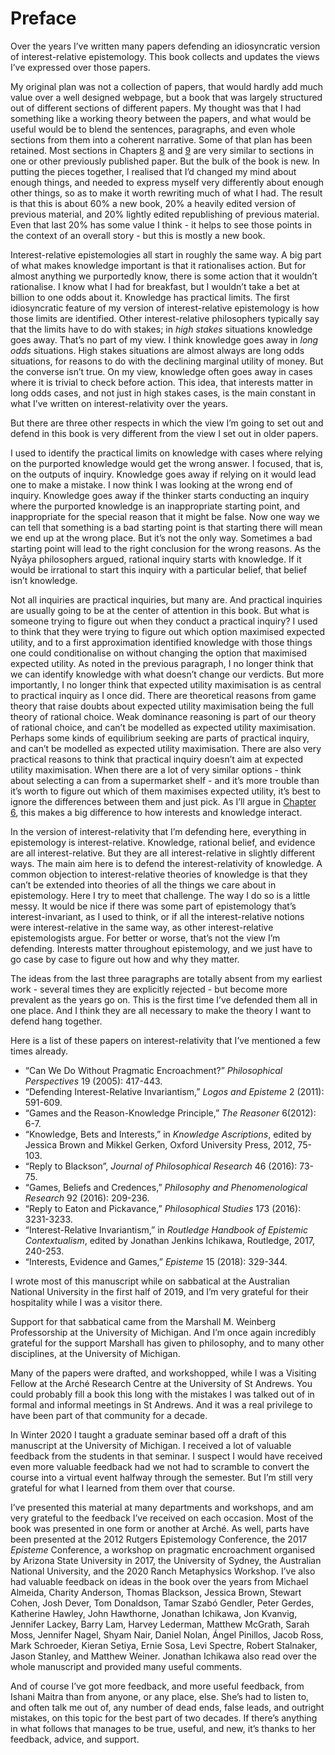 # Preface {#sec-preface .unnumbered}

Over the years I've written many papers defending an idiosyncratic version of interest-relative epistemology. This book collects and updates the views I've expressed over those papers.

My original plan was not a collection of papers, that would hardly add much value over a well designed webpage, but a book that was largely structured out of different sections of different papers. My thought was that I had something like a working theory between the papers, and what would be useful would be to blend the sentences, paragraphs, and even whole sections from them into a coherent narrative. Some of that plan has been retained. Most sections in Chapters [8](#sec-ratbel) and [9](#sec-evidence) are very similar to sections in one or other previously published paper. But the bulk of the book is new. In putting the pieces together, I realised that I'd changed my mind about enough things, and needed to express myself very differently about enough other things, so as to make it worth rewriting much of what I had. The result is that this is about 60% a new book, 20% a heavily edited version of previous material, and 20% lightly edited republishing of previous material. Even that last 20% has some value I think - it helps to see those points in the context of an overall story - but this is mostly a new book. 

Interest-relative epistemologies all start in roughly the same way. A big part of what makes knowledge important is that it rationalises action. But for almost anything we purportedly know, there is some action that it wouldn't rationalise. I know what I had for breakfast, but I wouldn't take a bet at billion to one odds about it. Knowledge has practical limits. The first idiosyncratic feature of my version of interest-relative epistemology is how those limits are identified. Other interest-relative philosophers typically say that the limits have to do with stakes; in *high stakes* situations knowledge goes away. That's no part of my view. I think knowledge goes away in *long odds* situations. High stakes situations are almost always are long odds situations, for reasons to do with the declining marginal utility of money. But the converse isn't true. On my view, knowledge often goes away in cases where it is trivial to check before action. This idea, that interests matter in long odds cases, and not just in high stakes cases, is the main constant in what I've written on interest-relativity over the years.

But there are three other respects in which the view I'm going to set out and defend in this book is very different from the view I set out in older papers.

I used to identify the practical limits on knowledge with cases where relying on the purported knowledge would get the wrong answer. I focused, that is, on the outputs of inquiry. Knowledge goes away if relying on it would lead one to make a mistake. I now think I was looking at the wrong end of inquiry. Knowledge goes away if the thinker starts conducting an inquiry where the purported knowledge is an inappropriate starting point, and inappropriate for the special reason that it might be false. Now one way we can tell that something is a bad starting point is that starting there will mean we end up at the wrong place. But it's not the only way. Sometimes a bad starting point will lead to the right conclusion for the wrong reasons. As the Nyāya philosophers argued, rational inquiry starts with knowledge. If it would be irrational to start this inquiry with a particular belief, that belief isn't knowledge.

Not all inquiries are practical inquiries, but many are. And practical inquiries are usually going to be at the center of attention in this book. But what is someone trying to figure out when they conduct a practical inquiry? I used to think that they were trying to figure out which option maximised expected utility, and to a first approximation identified knowledge with those things one could conditionalise on without changing the option that maximised expected utility. As noted in the previous paragraph, I no longer think that we can identify knowledge with what doesn't change our verdicts. But more importantly, I no longer think that expected utility maximisation is as central to practical inquiry as I once did. There are theoretical reasons from game theory that raise doubts about expected utility maximisation being the full theory of rational choice. Weak dominance reasoning is part of our theory of rational choice, and can't be modelled as expected utility maximisation. Perhaps some kinds of equilibrium seeking are parts of practical inquiry, and can't be modelled as expected utility maximisation. There are also very practical reasons to think that practical inquiry doesn't aim at expected utility maximisation. When there are a lot of very similar options - think about selecting a can from a supermarket shelf - and it's more trouble than it's worth to figure out which of them maximises expected utility, it's best to ignore the differences between them and just pick. As I'll argue in [Chapter 6](#sec-ties), this makes a big difference to how interests and knowledge interact.

In the version of interest-relativity that I'm defending here, everything in epistemology is interest-relative. Knowledge, rational belief, and evidence are all interest-relative. But they are all interest-relative in slightly different ways. The main aim here is to defend the interest-relativity of knowledge. A common objection to interest-relative theories of knowledge is that they can't be extended into theories of all the things we care about in epistemology. Here I try to meet that challenge. The way I do so is a little messy. It would be nice if there was some part of epistemology that's interest-invariant, as I used to think, or if all the interest-relative notions were interest-relative in the same way, as other interest-relative epistemologists argue. For better or worse, that's not the view I'm defending. Interests matter throughout epistemology, and we just have to go case by case to figure out how and why they matter.

The ideas from the last three paragraphs are totally absent from my earliest work - several times they are explicitly rejected - but become more prevalent as the years go on. This is the first time I've defended them all in one place. And I think they are all necessary to make the theory I want to defend hang together.

Here is a list of these papers on interest-relativity that I've mentioned a few times already.

-   "Can We Do Without Pragmatic Encroachment?" *Philosophical Perspectives* 19 (2005): 417-443.
-   "Defending Interest-Relative Invariantism," *Logos and Episteme* 2 (2011): 591-609.
-   "Games and the Reason-Knowledge Principle," *The Reasoner* 6(2012): 6-7.
-   "Knowledge, Bets and Interests," in *Knowledge Ascriptions*, edited by Jessica Brown and Mikkel Gerken, Oxford University Press, 2012, 75-103.
-   "Reply to Blackson", *Journal of Philosophical Research* 46 (2016): 73-75.
-   "Games, Beliefs and Credences," *Philosophy and Phenomenological Research* 92 (2016): 209-236.
-   "Reply to Eaton and Pickavance," *Philosophical Studies* 173 (2016): 3231-3233.
-   "Interest-Relative Invariantism," in *Routledge Handbook of Epistemic Contextualism*, edited by Jonathan Jenkins Ichikawa, Routledge, 2017, 240-253.
-   "Interests, Evidence and Games," *Episteme* 15 (2018): 329-344.

I wrote most of this manuscript while on sabbatical at the Australian National University in the first half of 2019, and I'm very grateful for their hospitality while I was a visitor there.

Support for that sabbatical came from the Marshall M. Weinberg Professorship at the University of Michigan. And I'm once again incredibly grateful for the support Marshall has given to philosophy, and to many other disciplines, at the University of Michigan.

Many of the papers were drafted, and workshopped, while I was a Visiting Fellow at the Arché Research Centre at the University of St Andrews. You could probably fill a book this long with the mistakes I was talked out of in formal and informal meetings in St Andrews. And it was a real privilege to have been part of that community for a decade.

In Winter 2020 I taught a graduate seminar based off a draft of this manuscript at the University of Michigan. I received a lot of valuable feedback from the students in that seminar. I suspect I would have received even more valuable feedback had we not had to scramble to convert the course into a virtual event halfway through the semester. But I'm still very grateful for what I learned from them over that course.

I've presented this material at many departments and workshops, and am very grateful to the feedback I've received on each occasion. Most of the book was presented in one form or another at Arché. As well, parts have been presented at the 2012 Rutgers Epistemology Conference, the 2017 *Episteme* Conference, a workshop on pragmatic encroachment organised by Arizona State University in 2017, the University of Sydney, the Australian National University, and the 2020 Ranch Metaphysics Workshop. I've also had valuable feedback on ideas in the book over the years from Michael Almeida, Charity Anderson, Thomas Blackson, Jessica Brown, Stewart Cohen, Josh Dever, Tom Donaldson, Tamar Szabó Gendler, Peter Gerdes, Katherine Hawley, John Hawthorne, Jonathan Ichikawa, Jon Kvanvig, Jennifer Lackey, Barry Lam, Harvey Lederman, Matthew McGrath, Sarah Moss, Jennifer Nagel, Shyam Nair, Daniel Nolan, Ángel Pinillos, Jacob Ross, Mark Schroeder, Kieran Setiya, Ernie Sosa, Levi Spectre, Robert Stalnaker, Jason Stanley, and Matthew Weiner. Jonathan Ichikawa also read over the whole manuscript and provided many useful comments.

And of course I've got more feedback, and more useful feedback, from Ishani Maitra than from anyone, or any place, else. She's had to listen to, and often talk me out of, any number of dead ends, false leads, and outright mistakes, on this topic for the best part of two decades. If there's anything in what follows that manages to be true, useful, and new, it's thanks to her feedback, advice, and support.
